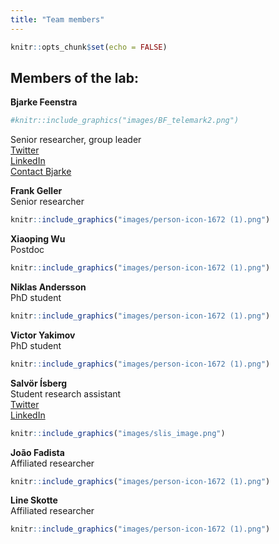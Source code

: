 ```yaml
---
title: "Team members"
---
```


```r
knitr::opts_chunk$set(echo = FALSE)
```
## Members of the lab:  



**Bjarke Feenstra**  
```r
#knitr::include_graphics("images/BF_telemark2.png")
```
Senior researcher, group leader  
[Twitter](https://twitter.com/bjarkefeenstra)  
[LinkedIn](https://www.linkedin.com/in/bjarke-feenstra-6230374/)    
[Contact Bjarke](mailto:fee@ssi.dk)


**Frank Geller**  
Senior researcher  

```r
knitr::include_graphics("images/person-icon-1672 (1).png")
```

  
**Xiaoping Wu**  
Postdoc

```r
knitr::include_graphics("images/person-icon-1672 (1).png")
```


**Niklas Andersson**  
PhD student

```r
knitr::include_graphics("images/person-icon-1672 (1).png")
```

**Victor Yakimov**  
PhD student

```r
knitr::include_graphics("images/person-icon-1672 (1).png")
```

**Salvör Ísberg**  
Student research assistant  
[Twitter](https://twitter.com/salvorisberg)  
[LinkedIn](https://is.linkedin.com/in/salv%C3%B6r-%C3%ADsberg-432561195)  

```r
knitr::include_graphics("images/slis_image.png")
```

**João Fadista**  
Affiliated researcher

```r
knitr::include_graphics("images/person-icon-1672 (1).png")
```


**Line Skotte**  
Affiliated researcher

```r
knitr::include_graphics("images/person-icon-1672 (1).png")
```

